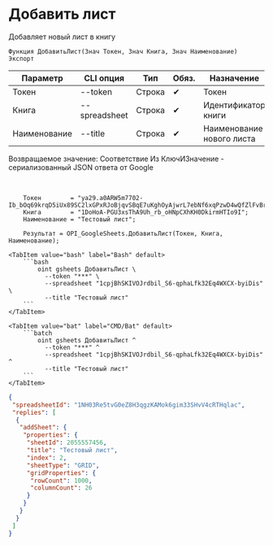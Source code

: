﻿---
sidebar_position: 1
---


# Добавить лист
 Добавляет новый лист в книгу



`Функция ДобавитьЛист(Знач Токен, Знач Книга, Знач Наименование) Экспорт`

  | Параметр | CLI опция | Тип | Обяз. | Назначение |
  |-|-|-|-|-|
  | Токен | --token | Строка | &#x2714; | Токен |
  | Книга | --spreadsheet | Строка | &#x2714; | Идентификатор книги |
  | Наименование | --title | Строка | &#x2714; | Наименование нового листа |

  
  Возвращаемое значение:   Соответствие Из КлючИЗначение - сериализованный JSON ответа от Google

<br/>




```bsl title="Пример использования для 1С:Предприятие/OneScript"
    Токен        = "ya29.a0ARW5m7702-Ib_bOq69krqD5iUx89SC2lxGPxRJoBjqvSBqE7uKghOyAjwrL7ebNf6xqPzwD4wQfZlFvBrb7QsWlw5PGW_SvkFr57Y8Js...";
    Книга        = "1DoHoA-PGU3xsThA9Uh_rb_oHNpCXhKH0DkirmHTIo9I";
    Наименование = "Тестовый лист";

    Результат = OPI_GoogleSheets.ДобавитьЛист(Токен, Книга, Наименование);
```
    

 <Tabs>
  
    <TabItem value="bash" label="Bash" default>
        ```bash
            oint gsheets ДобавитьЛист \
              --token "***" \
              --spreadsheet "1cpjBhSKIVOJrdbil_S6-qphaLfk32Eq4WXCX-byiDis" \
              --title "Тестовый лист"
        ```
    </TabItem>
  
    <TabItem value="bat" label="CMD/Bat" default>
        ```batch
            oint gsheets ДобавитьЛист ^
              --token "***" ^
              --spreadsheet "1cpjBhSKIVOJrdbil_S6-qphaLfk32Eq4WXCX-byiDis" ^
              --title "Тестовый лист"
        ```
    </TabItem>
</Tabs>


```json title="Результат"
{
 "spreadsheetId": "1NH03Re5tvG0eZ8H3qgzKAMok6gim33SHvV4cRTHqlac",
 "replies": [
  {
   "addSheet": {
    "properties": {
     "sheetId": 2055557456,
     "title": "Тестовый лист",
     "index": 2,
     "sheetType": "GRID",
     "gridProperties": {
      "rowCount": 1000,
      "columnCount": 26
     }
    }
   }
  }
 ]
}
```
